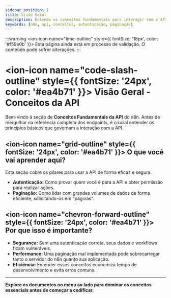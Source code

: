 ---
sidebar_position: 1
title: Visão Geral
description: Entenda os conceitos fundamentais para interagir com a API do n8n, como autenticação e paginação.
keywords: [n8n, api, conceitos, autenticação, paginação]
---

:::warning
<ion-icon name="time-outline" style={{ fontSize: '18px', color: '#f59e0b' }}></ion-icon> Esta página ainda está em processo de validação. O conteúdo pode sofrer alterações.
:::

# <ion-icon name="code-slash-outline" style={{ fontSize: '24px', color: '#ea4b71' }}></ion-icon> Visão Geral - Conceitos da API

Bem-vindo à seção de **Conceitos Fundamentais da API** do n8n. Antes de mergulhar na referência completa dos endpoints, é crucial entender os princípios básicos que governam a interação com a API.

## <ion-icon name="grid-outline" style={{ fontSize: '24px', color: '#ea4b71' }}></ion-icon> O que você vai aprender aqui?

Esta seção cobre os pilares para usar a API de forma eficaz e segura:

- **Autenticação:** Como provar quem você é para a API e obter permissão para realizar ações.
- **Paginação:** Como lidar com grandes volumes de dados de forma eficiente, solicitando-os em "páginas".

## <ion-icon name="chevron-forward-outline" style={{ fontSize: '24px', color: '#ea4b71' }}></ion-icon> Por que isso é importante?

- **Segurança:** Sem uma autenticação correta, seus dados e workflows ficam vulneráveis.
- **Performance:** Uma paginação mal implementada pode sobrecarregar tanto o servidor do n8n quanto sua aplicação.
- **Eficiência:** Entender esses conceitos economiza tempo de desenvolvimento e evita erros comuns.

---

**Explore os documentos no menu ao lado para dominar os conceitos essenciais antes de começar a codificar.**
